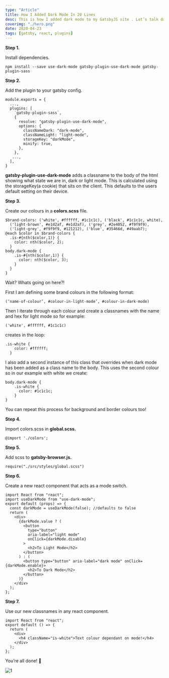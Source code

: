 ```yaml
---
type: "Article"
title: How I Added Dark Mode In 20 Lines
desc: This is how I added dark mode to my GatsbyJS site . Let’s talk dark mode...
coverimg: "./hero.png"
date: 2020-04-23
tags: [gatsby, react, plugins]
---
```


**Step 1.**

Install dependencies.

`npm install --save use-dark-mode gatsby-plugin-use-dark-mode gatsby-plugin-sass`

**Step 2.**

Add the plugin to your gatsby config.
```
module.exports = {  
  ...,  
  plugins: [  
    `gatsby-plugin-sass`,  
    {  
      resolve: "gatsby-plugin-use-dark-mode",  
      options: {  
        classNameDark: "dark-mode",  
        classNameLight: "light-mode",  
        storageKey: "darkMode",  
        minify: true,  
      },  
    },  
   ...,  
  ],  
}
```

**gatsby-plugin-use-dark-mode** adds a classname to the body of the html showing what state we are in, dark or light mode. This is calculated using the storageKey(a cookie) that sits on the client. This defaults to the users default setting on their device.

**Step 3.**

Create our colours in a **colors.scss** file.
```
$brand-colors: ('white', #ffffff, #1c1c1c), ('black', #1c1c1c, white),  
  ('light-brown', #e1d2af, #e1d2af), ('grey', #2e4052, #f9f9f9),  
  ('light-grey', #f9f9f9, #121212), ('blue', #35466d, #49aab7);  
@each $color in $brand-colors {  
  .is-#{nth($color,1)} {  
    color: nth($color, 2);  
  }  
body.dark-mode {  
    .is-#{nth($color,1)} {  
      color: nth($color, 3);  
    }  
  }  
}
```

Wait? Whats going on here?!

First I am defining some brand colours in the following format:

`(‘name-of-colour’, #colour-in-light-mode’, #colour-in-dark-mode)`

Then I iterate through each colour and create a classnames with the name and hex for light mode so for example:

`('white', #ffffff, #1c1c1c)`

creates in the loop:
```
.is-white {  
    color: #ffffff;  
  }
```
I also add a second instance of this class that overrides when dark mode has been added as a class name to the body. This uses the second colour so in our example with white we create:
```
body.dark-mode {  
    .is-white {  
      color: #1c1c1c;  
    }  
}
```

You can repeat this process for background and border colours too!

**Step 4.**

Import colors.scss in **global.scss.**
```
@import './colors';
```
**Step 5.**

Add scss to **gatsby-browser.js.**
```
require("./src/styles/global.scss")
```
**Step 6.**

Create a new react component that acts as a mode switch.
```
import React from "react";  
import useDarkMode from "use-dark-mode";  
export default (props) => {  
  const darkMode = useDarkMode(false); //defaults to false  
  return (  
    <div>  
      {darkMode.value ? (  
        <button  
          type="button"  
          aria-label="light mode"  
          onClick={darkMode.disable}  
        >  
          <h2>To Light Mode</h2>  
        </button>  
      ) : (  
        <button type="button" aria-label="dark mode" onClick={darkMode.enable}>  
          <h2>To Dark Mode</h2>  
        </button>  
      )}  
    </div>  
  );  
};
```

**Step 7.**

Use our new classnames in any react component.
```
import React from "react";  
export default () => {  
  return (  
    <div>  
      <h4 className="is-white">Text colour dependant on mode!</h4>  
    </div>  
  );  
};
```

You’re all done! 🎉

![1](./1.gif)